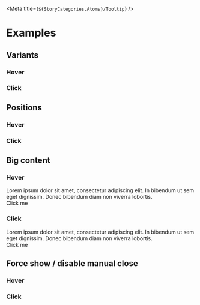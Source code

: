
<Meta title={`${StoryCategories.Atoms}/Tooltip`} />

<TooltipDocs />

# Examples

## Variants

### Hover

<Canvas>
    <div class="flex justify-center items-center h-20">
        <p-tooltip popover="test">
            <span slot="content">Hover me</span>
        </p-tooltip>
    </div>
</Canvas>

### Click

<Canvas>
    <div class="flex justify-center items-center h-20">
        <p-tooltip variant="click" popover="test">
            <span slot="content">Click me</span>
        </p-tooltip>
    </div>
</Canvas>

## Positions

### Hover

<Canvas>
    <div class="flex justify-center items-center h-20">
        <p-tooltip popover="test" placement="right">
            <span slot="content">Hover me (right)</span>
        </p-tooltip>
    </div>
</Canvas>

### Click

<Canvas>
    <div class="flex justify-center items-center h-20">
        <p-tooltip variant="click" popover="test" placement="left">
            <span slot="content">Click me (left)</span>
        </p-tooltip>
    </div>
</Canvas>

## Big content

### Hover

<Canvas>
    <div class="flex justify-center items-center h-20 pt-24">
        <p-tooltip>
            <div slot="popover">
                Lorem ipsum dolor sit amet, consectetur adipiscing elit. In
                bibendum ut sem eget dignissim. Donec bibendum diam non viverra
                lobortis.
            </div>
            <span slot="content">Click me</span>
        </p-tooltip>
    </div>
</Canvas>

### Click

<Canvas>
    <div class="flex justify-center items-center h-20 pt-24">
        <p-tooltip variant="click">
            <div slot="popover">
                Lorem ipsum dolor sit amet, consectetur adipiscing elit. In
                bibendum ut sem eget dignissim. Donec bibendum diam non viverra
                lobortis.
            </div>
            <span slot="content">Click me</span>
        </p-tooltip>
    </div>
</Canvas>

## Force show / disable manual close

### Hover

<Canvas>
    <div class="flex justify-center items-center h-20">
        <p-tooltip popover="You can't hide me" show={true}>
            <span slot="content">Hover me</span>
        </p-tooltip>
    </div>
</Canvas>

### Click

<Canvas>
    <div class="flex justify-center items-center h-20">
        <p-tooltip
            variant="click"
            popover="You can't hide me"
            show={true}
            can-manually-close={false}
        >
            <span slot="content">Click me</span>
        </p-tooltip>
    </div>
</Canvas>
